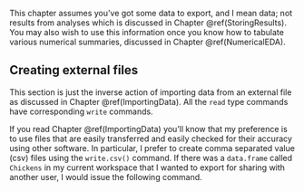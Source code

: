 ﻿This chapter assumes you’ve got some data to export, and I mean data;
not results from analyses which is discussed in
Chapter \@ref(StoringResults). You may also wish to use this
information once you know how to tabulate various numerical summaries,
discussed in Chapter \@ref(NumericalEDA).

## Creating external files

This section is just the inverse action of importing data from an
external file as discussed in Chapter \@ref(ImportingData). All the
`read` type commands have corresponding `write` commands.

If you read Chapter \@ref(ImportingData) you’ll know that my preference
is to use files that are easily transferred and easily checked for their
accuracy using other software. In particular, I prefer to create comma
separated value (csv) files using the `write.csv()` command. If
there was a `data.frame` called `Chickens` in my
current workspace that I wanted to export for sharing with another user,
I would issue the following command. 

